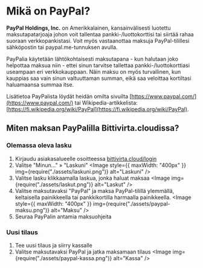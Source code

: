 
# Mikä on PayPal?

**PayPal Holdings, Inc.** on Amerikkalainen, kansainvälisesti luotettu
maksutapatarjoaja johon voit tallentaa pankki-/luottokorttisi tai siirtää rahaa
suoraan verkkopankistasi. Voit myös vastaanottaa maksuja PayPal-tilillesi
sähköpostin tai paypal.me-tunnuksen avulla.

PayPalia käytetään lähtökohtaisesti maksutapana - kun halutaan joko helpottaa
maksua niin - ettei sinun tarvitse tallettaa pankki-/luottokorttiasi useampaan
eri verkkokauppaan. Näin maksu on myös turvallinen, kun kauppias saa vain sinun
valtuuttaman summan, eikä saa veloittaa kortiltasi haluamaansa summaa itse.

Lisätietoa PayPalista löydät heidän omilta sivuilta
[https://www.paypal.com/](https://www.paypal.com/) tai Wikipedia-artikkelista:
[https://fi.wikipedia.org/wiki/PayPal](https://fi.wikipedia.org/wiki/PayPal).

## Miten maksan PayPalilla Bittivirta.cloudissa?​

### Olemassa oleva lasku

1. Kirjaudu asiakasalueelle osoitteessa
   [bittivirta.cloud/login](https://bittivirta.cloud/login)
2. Valitse "Minun..." » "Laskuni"
    <Image
    	style={{ maxWidth: "400px" }}
    	img={require("./assets/laskuni.png")}
    	alt="Laskuni"
    />
3. Valitse lasku klikkaamalla laskua, jonka haluat maksaa
    <Image img={require("./assets/laskut.png")} alt="Laskut" />
4. Valitse maksutavaksi "PayPal" ja maksa PayPal-tilillä ylemmällä, keltaisella
   painikkeella tai pankkikortilla harmaalla painikkeella.
    <Image
    	style={{ maxWidth: "400px" }}
    	img={require("./assets/paypal-maksu.png")}
    	alt="Maksu"
    />
5. Seuraa PayPalin antamia maksuohjeita

### Uusi tilaus

1. Tee uusi tilaus ja siirry kassalle
2. Valitse maksutavaksi PayPal ja jatka maksamaan tilaus
    <Image img={require("./assets/paypal-kassa.png")} alt="Kassa" />
